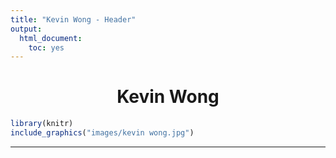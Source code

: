 ```yaml
---
title: "Kevin Wong - Header"
output:
  html_document:
    toc: yes
---
```

<head>
<link rel="shortcut icon" type="image/x-icon" href="icon.ico">
</head>

<center><h1>Kevin Wong</h1></center>

```r
library(knitr)
include_graphics("images/kevin wong.jpg")
```

<hr />

<!-- Global site tag (gtag.js) - Google Analytics -->
<script async src="https://www.googletagmanager.com/gtag/js?id=UA-120232594-1"></script>
<script>
  window.dataLayer = window.dataLayer || [];
  function gtag(){dataLayer.push(arguments);}
  gtag('js', new Date());

  gtag('config', 'UA-120232594-1');
</script>